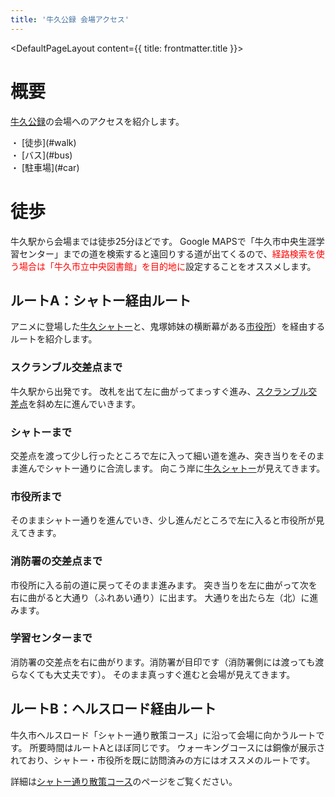 ```yaml
---
title: '牛久公録 会場アクセス'
---
```


<DefaultPageLayout content={{ title: frontmatter.title }}>
<Prose>

# 概要
[牛久公録](/lovelive/public_recording)の会場へのアクセスを紹介します。


<div class="border border-gray-300 dark:border-gray-900 rounded-md bg-white dark:bg-gray-700 shadow-sm">
<div class="ml-2 space-y-1">
  <div class="flex items-start">
    <span class="text-gray-500 mr-1">・</span>
    <span>[徒歩](#walk)</span>
  </div>
  <div class="flex items-start">
    <span class="text-gray-500 mr-1">・</span>
    <span>[バス](#bus)</span>
  </div>
  <div class="flex items-start">
    <span class="text-gray-500 mr-1">・</span>
    <span>[駐車場](#car)</span>
  </div>
</div>
</div>   

# 徒歩 <span id="walk" />
牛久駅から会場までは徒歩25分ほどです。
Google MAPSで「牛久市中央生涯学習センター」までの道を検索すると遠回りする道が出てくるので、<span style="color: red;">経路検索を使う場合は「牛久市立中央図書館」を目的地に</span>設定することをオススメします。

## ルートA：シャトー経由ルート <span id="route_a" />
アニメに登場した[牛久シャトー](/spot_note/chateau)と、鬼塚姉妹の横断幕がある[市役所](/spot_note/city_hall)）を経由するルートを紹介します。

### スクランブル交差点まで
牛久駅から出発です。
改札を出て左に曲がってまっすぐ進み、[スクランブル交差点](/spot_note/scrumble)を斜め左に進んでいきます。

<LinkedImage
  basename="/nato_blooming/station_gate"
  caption="改札を出て左に曲がります"
/>

<LinkedImage
  basename="/nato_blooming/station-east"
  caption="牛久駅東口からまっすぐ進みます"
/>

<LinkedImage
  basename="/hamyu044/station-hiru"
  caption="駅東口の写真"
/>

<LinkedImage
  basename="/nato_blooming/ushiku_scramble_crossing"
  caption="スクランブル交差点を斜め左に進みます"
/>

### シャトーまで
交差点を渡って少し行ったところで左に入って細い道を進み、突き当りをそのまま進んでシャトー通りに合流します。
向こう岸に[牛久シャトー](/spot_note/chateau)が見えてきます。


<LinkedImage
  basename="/nato_blooming/scrumble-to_chateau"
  caption="ここで左の道に入ります"
/>

<LinkedImage
  basename="/nato_blooming/to_chateau_dori"
  caption="この交差点をまっすぐ進みます"
/>

<LinkedImage
  basename="/nato_blooming/chateau-west"
  caption="シャトーの看板が見えてきます"
/>

<LinkedImage
  basename="/nato_blooming/chateau-across_the_street"
  caption="シャトー本館"
/>

### 市役所まで
そのままシャトー通りを進んでいき、少し進んだところで左に入ると市役所が見えてきます。

<LinkedImage
  basename="/nato_blooming/to_city_hall"
  caption="ここで左に入ります"
/>

<LinkedImage
  basename="/nato_blooming/city_hall-front"
  caption="市役所の全景"
/>

<LinkedImage
  basename="/hamyu044/city_hall-sunny"
  caption="入口に鬼塚姉妹の横断幕が！"
/>

### 消防署の交差点まで
市役所に入る前の道に戻ってそのまま進みます。
突き当りを左に曲がって次を右に曲がると大通り（ふれあい通り）に出ます。
大通りを出たら左（北）に進みます。

<LinkedImage
  basename="/nato_blooming/city_hall-photo1"
  caption="ここで左に曲がります"
/>

<LinkedImage
  basename="/nato_blooming/city_hall-photo3"
  caption="ここで右に曲がると大通りが見えます"
/>

<LinkedImage
  basename="/nato_blooming/city_hall-photo3"
  caption="突き当りを左に進みます。"
/>

<LinkedImage
  basename="/nato_blooming/load2"
  caption="大通りを北に進みます。"
/>

### 学習センターまで
消防署の交差点を右に曲がります。消防署が目印です（消防署側には渡っても渡らなくても大丈夫です）。
そのまま真っすぐ進むと会場が見えてきます。

<LinkedImage
  basename="/nato_blooming/walk_walk9"
  caption="交差点を右に曲がります。"
/>

<LinkedImage
  basename="/nato_blooming/walk_walk5"
  caption="消防署のカッパがかわいい"
/>

<LinkedImage
  basename="/nato_blooming/load3"
  caption="こっちを進んでいきます"
/>

<LinkedImage
  basename="/nato_blooming/load3"
  caption="こっちを進んでいきます"
/>

<LinkedImage
  basename="/nato_blooming/library-overview"
  caption="右手に図書館が見えてきます。"
/>

<LinkedImage
  basename="/nato_blooming/central_center-overview"
  caption="中央生涯学習センターが見えてきます。"
/>

<LinkedImage
  basename="/nato_blooming/central_center-sign"
  caption="こっから文化ホールに入れます。"
/>

## ルートB：ヘルスロード経由ルート <span id="route_b" />
牛久市ヘルスロード「シャトー通り散策コース」に沿って会場に向かうルートです。
所要時間はルートAとほぼ同じです。
ウォーキングコースには銅像が展示されており、シャトー・市役所を既に訪問済みの方にはオススメのルートです。

詳細は[シャトー通り散策コース](/course/chateau_walk)のページをご覧ください。

<LinkedImage
  basename="/nato_blooming/walk_sign2"
/>

</Prose>
</DefaultPageLayout>

